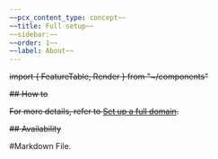 ```yaml
---
~~pcx_content_type: concept~~
~~title: Full setup~~
~~sidebar:~~
~~order: 1~~
~~label: About~~
---
```


~~import { FeatureTable, Render } from "~/components"~~

~~<Render file="full-setup-definition" />~~

~~## How to~~

~~For more details, refer to [Set up a full domain](/dns/zone-setups/full-setup/setup/).~~

~~## Availability~~

~~<FeatureTable id="dns.full_setup"/>~~
#Markdown File.
